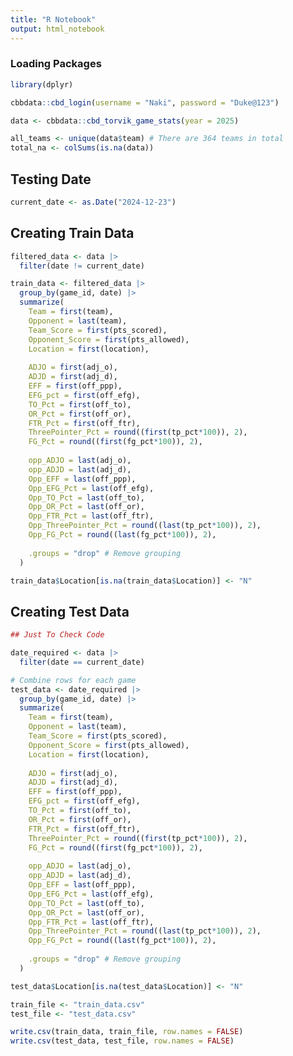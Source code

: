 ```yaml
---
title: "R Notebook"
output: html_notebook
---
```


### Loading Packages
```r
library(dplyr)
```


```r
cbbdata::cbd_login(username = "Naki", password = "Duke@123")
```

```r
data <- cbbdata::cbd_torvik_game_stats(year = 2025)

all_teams <- unique(data$team) # There are 364 teams in total
total_na <- colSums(is.na(data)) 
```

## Testing Date
```r
current_date <- as.Date("2024-12-23")
```


## Creating Train Data

```r
filtered_data <- data |> 
  filter(date != current_date)

train_data <- filtered_data |>
  group_by(game_id, date) |>
  summarize(
    Team = first(team),
    Opponent = last(team),
    Team_Score = first(pts_scored),
    Opponent_Score = first(pts_allowed),
    Location = first(location),
    
    ADJO = first(adj_o),
    ADJD = first(adj_d),
    EFF = first(off_ppp),
    EFG_pct = first(off_efg),
    TO_Pct = first(off_to),
    OR_Pct = first(off_or),
    FTR_Pct = first(off_ftr),
    ThreePointer_Pct = round((first(tp_pct*100)), 2),
    FG_Pct = round((first(fg_pct*100)), 2),
    
    opp_ADJO = last(adj_o),
    opp_ADJD = last(adj_d),
    Opp_EFF = last(off_ppp),
    Opp_EFG_Pct = last(off_efg),
    Opp_TO_Pct = last(off_to),
    Opp_OR_Pct = last(off_or),
    Opp_FTR_Pct = last(off_ftr),
    Opp_ThreePointer_Pct = round((last(tp_pct*100)), 2),
    Opp_FG_Pct = round((last(fg_pct*100)), 2),
    
    .groups = "drop" # Remove grouping
  )

train_data$Location[is.na(train_data$Location)] <- "N" 
```


## Creating Test Data

```r
## Just To Check Code

date_required <- data |> 
  filter(date == current_date)

# Combine rows for each game
test_data <- date_required |>
  group_by(game_id, date) |>
  summarize(
    Team = first(team),
    Opponent = last(team),
    Team_Score = first(pts_scored),
    Opponent_Score = first(pts_allowed),
    Location = first(location),
    
    ADJO = first(adj_o),
    ADJD = first(adj_d),
    EFF = first(off_ppp),
    EFG_pct = first(off_efg),
    TO_Pct = first(off_to),
    OR_Pct = first(off_or),
    FTR_Pct = first(off_ftr),
    ThreePointer_Pct = round((first(tp_pct*100)), 2),
    FG_Pct = round((first(fg_pct*100)), 2),
    
    opp_ADJO = last(adj_o),
    opp_ADJD = last(adj_d),
    Opp_EFF = last(off_ppp),
    Opp_EFG_Pct = last(off_efg),
    Opp_TO_Pct = last(off_to),
    Opp_OR_Pct = last(off_or),
    Opp_FTR_Pct = last(off_ftr),
    Opp_ThreePointer_Pct = round((last(tp_pct*100)), 2),
    Opp_FG_Pct = round((last(fg_pct*100)), 2),
    
    .groups = "drop" # Remove grouping
  )

test_data$Location[is.na(test_data$Location)] <- "N" 
```

```r
train_file <- "train_data.csv"
test_file <- "test_data.csv"
```


```r
write.csv(train_data, train_file, row.names = FALSE)
write.csv(test_data, test_file, row.names = FALSE)
```


